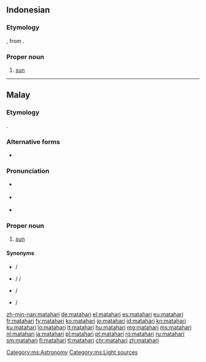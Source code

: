 {{also|Mata Hari}}
==Indonesian==
{{wikipedia|lang=id}}

===Etymology===
{{compound|mata|gloss1=eye|hari|gloss2=day|lang=id}}, from {{etyl|ms|id}} {{term|matahari|lang=ms}}.

===Proper noun===
{{head|id|proper noun|head=[[mata]][[hari]]}}

# [[sun]] {{gloss|the star around which the Earth revolves}}

----

==Malay==
{{wikipedia|lang=ms}}

===Etymology===
{{compound|mata|gloss1=eye|hari|gloss2=day|lang=ms}}.

===Alternative forms===
* {{l|ms|ماتاهاري|sc=Arab}}

===Pronunciation===
* {{a|Johor-Selangor}} {{IPA|/matəhari/|lang=ms}}
* {{a|Riau-Lingga}} {{IPA|/matahari/|lang=ms}}
* {{rhymes|ari|ri|i|lang=ms}}

===Proper noun===
{{head|ms|proper noun|head=[[mata]][[hari]]|Jawi spelling|ماتاهاري}}

# [[sun]] {{gloss|the star around which the Earth revolves}}

====Synonyms====
* {{l|ms|mentari}} / {{l|ms|منتاري|sc=Arab}}
* {{l|ms|syamsi}} / {{l|ms|syamsi}} / {{l|ms|شمس|sc=Arab}}
* {{l|ms|suria}} / {{l|ms|سوريا|sc=Arab}}
* {{l|ms|rawi}} / {{l|ms|راوي|sc=Arab}}

[[Category:ms:Astronomy]]
[[Category:ms:Light sources]]

[[zh-min-nan:matahari]]
[[de:matahari]]
[[el:matahari]]
[[es:matahari]]
[[eu:matahari]]
[[fr:matahari]]
[[fy:matahari]]
[[ko:matahari]]
[[io:matahari]]
[[id:matahari]]
[[kn:matahari]]
[[ku:matahari]]
[[lo:matahari]]
[[lt:matahari]]
[[hu:matahari]]
[[mg:matahari]]
[[ms:matahari]]
[[nl:matahari]]
[[ja:matahari]]
[[pl:matahari]]
[[pt:matahari]]
[[ro:matahari]]
[[ru:matahari]]
[[sm:matahari]]
[[fi:matahari]]
[[tl:matahari]]
[[chr:matahari]]
[[zh:matahari]]